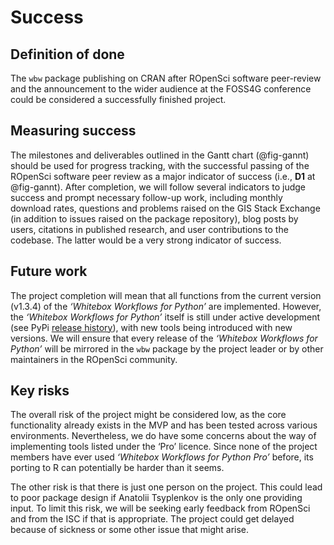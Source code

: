 # Success
<!-- 
Projects should have a definition of done that is measurable, and a thorough understanding going in of what the risks are to delivery 
-->

## Definition of done
<!-- 
What does success look like? 
-->

The `wbw` package publishing on CRAN after ROpenSci software peer-review and the announcement to the wider audience at the FOSS4G conference could be considered a successfully finished project.

## Measuring success
<!-- 
How will we know when success is achieved, what markers can we use along the way 
-->

The milestones and deliverables outlined in the Gantt chart (@fig-gannt) should be used for progress tracking, with the successful passing of the ROpenSci software peer review as a major indicator of success (i.e., **D1** at @fig-gannt). After completion, we will follow several indicators to judge success and prompt necessary follow-up work, including monthly download rates, questions and problems raised on the GIS Stack Exchange (in addition to issues raised on the package repository), blog posts by users, citations in published research, and user contributions to the codebase. The latter would be a very strong indicator of success.


## Future work
<!-- 
How could this be extended / developed in the future by yourself and/or the community in general?
-->

The project completion will mean that all functions from the current version (v1.3.4) of the _'Whitebox Workflows for Python'_ are implemented. However, the _'Whitebox Workflows for Python'_ itself is still under active development (see PyPi [[release history]{.underline}](https://pypi.org/project/whitebox-workflows/#history)), with new tools being introduced with new versions. We will ensure that every release of the _'Whitebox Workflows for Python'_ will be mirrored in the `wbw` package by the project leader or by other maintainers in the ROpenSci community.

## Key risks
<!-- 
What sort of things could come up that can delay or break the project?

 - [ ] People
 - [ ] Processes
 - [ ] Tooling & Technology
 - [ ] Costs

-->

The overall risk of the project might be considered low, as the core functionality already exists in the MVP and has been tested across various environments. Nevertheless, we do have some concerns about the way of implementing tools listed under the 'Pro' licence. Since none of the project members have ever used _'Whitebox Workflows for Python Pro'_ before, its porting to R can potentially be harder than it seems.

The other risk is that there is just one person on the project. This could lead to poor package design if Anatolii Tsyplenkov is the only one providing input. To limit this risk, we will be seeking early feedback from ROpenSci and from the ISC if that is appropriate. The project could get delayed because of sickness or some other issue that might arise.

